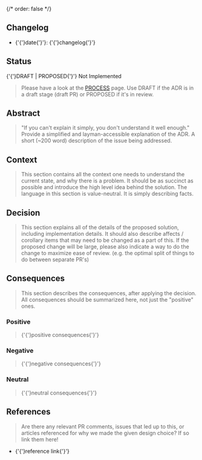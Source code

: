 {/* order: false */}

## Changelog

* {'{'}date{'}'}: {'{'}changelog{'}'}

## Status

{'{'}DRAFT | PROPOSED{'}'} Not Implemented

> Please have a look at the [PROCESS](/hub/v25/architecture/adr/PROCESS#adr-status) page.
> Use DRAFT if the ADR is in a draft stage (draft PR) or PROPOSED if it's in review.

## Abstract

> "If you can't explain it simply, you don't understand it well enough." Provide
> a simplified and layman-accessible explanation of the ADR.
> A short (\~200 word) description of the issue being addressed.

## Context

> This section contains all the context one needs to understand the current state, and why there is a problem.
> It should be as succinct as possible and introduce the high level idea behind the solution.
> The language in this section is value-neutral. It is simply describing facts.

## Decision

> This section explains all of the details of the proposed solution, including implementation details.
> It should also describe affects / corollary items that may need to be changed as a part of this.
> If the proposed change will be large, please also indicate a way to do the change to maximize ease of review.
> (e.g. the optimal split of things to do between separate PR's)

## Consequences

> This section describes the consequences, after applying the decision.
> All consequences should be summarized here, not just the "positive" ones.

### Positive

> {'{'}positive consequences{'}'}

### Negative

> {'{'}negative consequences{'}'}

### Neutral

> {'{'}neutral consequences{'}'}

## References

> Are there any relevant PR comments, issues that led up to this, or articles referenced for why we made the given design choice? If so link them here!

* {'{'}reference link{'}'}
